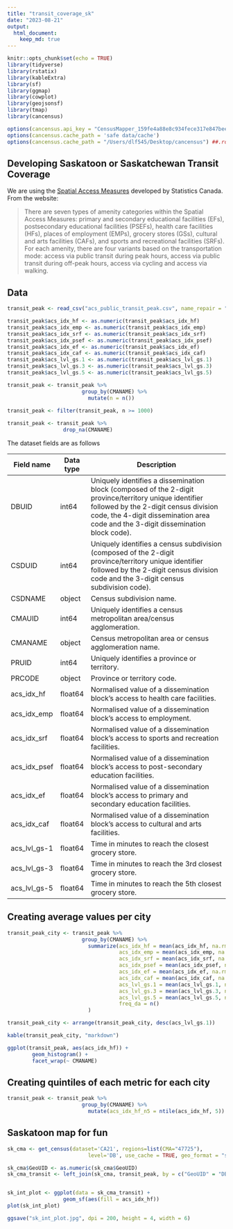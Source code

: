 ```yaml
---
title: "transit_coverage_sk"
date: "2023-08-21"
output:
  html_document:
    keep_md: true
---
```


```r
knitr::opts_chunk$set(echo = TRUE)
library(tidyverse)
library(rstatix)
library(kableExtra)
library(sf)
library(ggmap)
library(cowplot)
library(geojsonsf)
library(tmap)
library(cancensus)
```

```r
options(cancensus.api_key = "CensusMapper_159fe4a88e8c934fece317e847beef84")
options(cancensus.cache_path = 'safe data/cache')
options(cancensus.cache_path = "/Users/dlf545/Desktop/cancensus") ##.rda files will be stored here
```

## Developing Saskatoon or Saskatchewan Transit Coverage 

We are using the [Spatial Access Measures](https://www150.statcan.gc.ca/n1/pub/27-26-0001/272600012023001-eng.htm) developed by Statistics Canada. From the website: 

> There are seven types of amenity categories within the Spatial Access Measures: primary and secondary educational facilities (EFs), postsecondary educational facilities (PSEFs), health care facilities (HFs), places of employment (EMPs), grocery stores (GSs), cultural and arts facilities (CAFs), and sports and recreational facilities (SRFs). For each amenity, there are four variants based on the transportation mode: access via public transit during peak hours, access via public transit during off-peak hours, access via cycling and access via walking.

## Data 

```r
transit_peak <- read_csv("acs_public_transit_peak.csv", name_repair = "universal")

transit_peak$acs_idx_hf <- as.numeric(transit_peak$acs_idx_hf)
transit_peak$acs_idx_emp <- as.numeric(transit_peak$acs_idx_emp)
transit_peak$acs_idx_srf <- as.numeric(transit_peak$acs_idx_srf)
transit_peak$acs_idx_psef <- as.numeric(transit_peak$acs_idx_psef)
transit_peak$acs_idx_ef <- as.numeric(transit_peak$acs_idx_ef)
transit_peak$acs_idx_caf <- as.numeric(transit_peak$acs_idx_caf)
transit_peak$acs_lvl_gs.1 <- as.numeric(transit_peak$acs_lvl_gs.1)
transit_peak$acs_lvl_gs.3 <- as.numeric(transit_peak$acs_lvl_gs.3)
transit_peak$acs_lvl_gs.5 <- as.numeric(transit_peak$acs_lvl_gs.5)

transit_peak <- transit_peak %>%
                        group_by(CMANAME) %>%
                          mutate(n = n())
                  
transit_peak <- filter(transit_peak, n >= 1000)

transit_peak <- transit_peak %>% 
                  drop_na(CMANAME)
```

The dataset fields are as follows

| Field name      | Data type | Description                                                                                                            |
|-----------------|-----------|------------------------------------------------------------------------------------------------------------------------|
| DBUID           | int64     | Uniquely identifies a dissemination block (composed of the 2-digit province/territory unique identifier followed by the 2-digit census division code, the 4-digit dissemination area code and the 3-digit dissemination block code). |
| CSDUID          | int64     | Uniquely identifies a census subdivision (composed of the 2-digit province/territory unique identifier followed by the 2-digit census division code and the 3-digit census subdivision code). |
| CSDNAME         | object    | Census subdivision name.                                                                                              |
| CMAUID          | int64     | Uniquely identifies a census metropolitan area/census agglomeration.                                                  |
| CMANAME         | object    | Census metropolitan area or census agglomeration name.                                                               |
| PRUID           | int64     | Uniquely identifies a province or territory.                                                                         |
| PRCODE          | object    | Province or territory code.                                                                                          |
| acs_idx_hf      | float64   | Normalised value of a dissemination block's access to health care facilities.                                        |
| acs_idx_emp     | float64   | Normalised value of a dissemination block's access to employment.                                                    |
| acs_idx_srf     | float64   | Normalised value of a dissemination block's access to sports and recreation facilities.                              |
| acs_idx_psef    | float64   | Normalised value of a dissemination block's access to post-secondary education facilities.                          |
| acs_idx_ef      | float64   | Normalised value of a dissemination block's access to primary and secondary education facilities.                   |
| acs_idx_caf     | float64   | Normalised value of a dissemination block's access to cultural and arts facilities.                                  |
| acs_lvl_gs-1    | float64   | Time in minutes to reach the closest grocery store.                                                                 |
| acs_lvl_gs-3    | float64   | Time in minutes to reach the 3rd closest grocery store.                                                             |
| acs_lvl_gs-5    | float64   | Time in minutes to reach the 5th closest grocery store.                                                             |

## Creating average values per city

```r
transit_peak_city <- transit_peak %>%
                        group_by(CMANAME) %>%
                          summarize(acs_idx_hf = mean(acs_idx_hf, na.rm = TRUE),
                                    acs_idx_emp = mean(acs_idx_emp, na.rm = TRUE),
                                    acs_idx_srf = mean(acs_idx_srf, na.rm = TRUE),
                                    acs_idx_psef = mean(acs_idx_psef, na.rm = TRUE),
                                    acs_idx_ef = mean(acs_idx_ef, na.rm = TRUE),
                                    acs_idx_caf = mean(acs_idx_caf, na.rm = TRUE),
                                    acs_lvl_gs.1 = mean(acs_lvl_gs.1, na.rm = TRUE),
                                    acs_lvl_gs.3 = mean(acs_lvl_gs.3, na.rm = TRUE),
                                    acs_lvl_gs.5 = mean(acs_lvl_gs.5, na.rm = TRUE),
                                    freq_da = n()
                          )

transit_peak_city <- arrange(transit_peak_city, desc(acs_lvl_gs.1))

kable(transit_peak_city, "markdown")

ggplot(transit_peak, aes(acs_idx_hf)) +
        geom_histogram() +
        facet_wrap(~ CMANAME)
```

## Creating quintiles of each metric for each city

```r
transit_peak <- transit_peak %>%
                        group_by(CMANAME) %>%
                          mutate(acs_idx_hf_n5 = ntile(acs_idx_hf, 5))
```

## Saskatoon map for fun

```r
sk_cma <- get_census(dataset='CA21', regions=list(CMA="47725"),
                          level='DB', use_cache = TRUE, geo_format = "sf")

sk_cma$GeoUID <- as.numeric(sk_cma$GeoUID)
sk_cma_transit <- left_join(sk_cma, transit_peak, by = c("GeoUID" = "DBUID"))


sk_int_plot <- ggplot(data = sk_cma_transit) + 
                  geom_sf(aes(fill = acs_idx_hf)) 
plot(sk_int_plot)

ggsave("sk_int_plot.jpg", dpi = 200, height = 4, width = 6)
```






